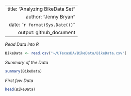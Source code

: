   ---  
    title: "Analyzing BikeData Set"  
    author: "Jenny Bryan"  
    date: "`r format(Sys.Date())`"
    output: github_document
  ---  

*Read Data into R*

```r
BikeData <- read.csv("~/UTexasDA/BikeData/BikeData.csv")
```

*Summary of the Data*
```r
summary(BikeData)
```


*First few Data*
```r
head(BikeData)
```